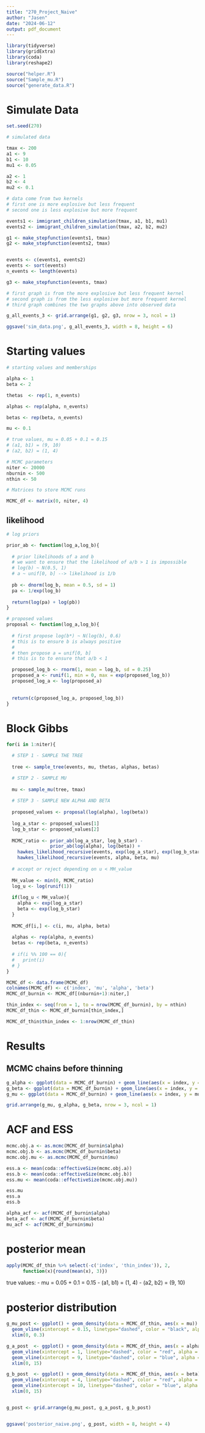 ```yaml
---
title: "270_Project_Naive"
author: "Jasen"
date: "2024-06-12"
output: pdf_document
---
```


```r
library(tidyverse)
library(gridExtra)
library(coda)
library(reshape2)

source("helper.R")
source("Sample_mu.R")
source("generate_data.R")
```

# Simulate Data

```r
set.seed(270)

# simulated data

tmax <- 200
a1 <- 9
b1 <- 10
mu1 <- 0.05

a2 <- 1
b2 <- 4
mu2 <- 0.1

# data come from two kernels
# first one is more explosive but less frequent
# second one is less explosive but more frequent

events1 <- immigrant_children_simulation(tmax, a1, b1, mu1)
events2 <- immigrant_children_simulation(tmax, a2, b2, mu2)

g1 <- make_stepfunction(events1, tmax)
g2 <- make_stepfunction(events2, tmax)


events <- c(events1, events2)
events <- sort(events)
n_events <- length(events)

g3 <- make_stepfunction(events, tmax)

# first graph is from the more explosive but less frequent kernel
# second graph is from the less explosive but more frequent kernel
# third graph combines the two graphs above into observed data

g_all_events_3 <- grid.arrange(g1, g2, g3, nrow = 3, ncol = 1)

ggsave('sim_data.png', g_all_events_3, width = 8, height = 6)
```


\newpage

# Starting values

```r




# starting values and memberships

alpha <- 1
beta <- 2

thetas  <- rep(1, n_events)

alphas <- rep(alpha, n_events)

betas <- rep(beta, n_events)

mu <- 0.1

# true values, mu = 0.05 + 0.1 = 0.15
# (a1, b1) = (9, 10)
# (a2, b2) = (1, 4)

# MCMC parameters
niter <- 20000
nburnin <- 500
nthin <- 50

# Matrices to store MCMC runs

MCMC_df <- matrix(0, niter, 4)
```

## likelihood

```r
# log priors 

prior_ab <- function(log_a,log_b){
  
  # prior likelihoods of a and b 
  # we want to ensure that the likelihood of a/b > 1 is impossible
  # log(b) ~ N(0.5, 1)
  # a ~ unif[0, b] --> likelihood is 1/b
  
  pb <- dnorm(log_b, mean = 0.5, sd = 1)
  pa <- 1/exp(log_b) 
  
  return(log(pa) + log(pb))
}

# proposed values
proposal <- function(log_a,log_b){
  
  # first propose log(b*) ~ N(log(b), 0.6)
  # this is to ensure b is always positive
  #
  # then propose a = unif[0, b] 
  # this is to to ensure that a/b < 1

  proposed_log_b <- rnorm(1, mean = log_b, sd = 0.25)
  proposed_a <- runif(1, min = 0, max = exp(proposed_log_b))
  proposed_log_a <- log(proposed_a)
  
  
  return(c(proposed_log_a, proposed_log_b))
}

```

\newpage

# Block Gibbs

```r
for(i in 1:niter){

  # STEP 1 - SAMPLE THE TREE
  
  tree <- sample_tree(events, mu, thetas, alphas, betas)

  # STEP 2 - SAMPLE MU
  
  mu <- sample_mu(tree, tmax)
  
  # STEP 3 - SAMPLE NEW ALPHA AND BETA
  
  proposed_values <- proposal(log(alpha), log(beta))
  
  log_a_star <- proposed_values[1]
  log_b_star <- proposed_values[2]
  
  MCMC_ratio <- prior_ab(log_a_star, log_b_star) - 
                prior_ab(log(alpha), log(beta)) + 
    hawkes_likelihood_recursive(events, exp(log_a_star), exp(log_b_star), mu) -
    hawkes_likelihood_recursive(events, alpha, beta, mu) 
  
  # accept or reject depending on u < MH_value
  
  MH_value <- min(0, MCMC_ratio)
  log_u <- log(runif(1))
  
  if(log_u < MH_value){
    alpha <- exp(log_a_star)
    beta <- exp(log_b_star)
  }
  
  MCMC_df[i,] <- c(i, mu, alpha, beta)
  
  alphas <- rep(alpha, n_events)
  betas <- rep(beta, n_events)
  
  # if(i %% 100 == 0){
  #   print(i)
  # }
}

MCMC_df <- data.frame(MCMC_df)
colnames(MCMC_df) <- c('index', 'mu', 'alpha', 'beta')
MCMC_df_burnin <- MCMC_df[(nburnin+1):niter,]

thin_index <- seq(from = 1, to = nrow(MCMC_df_burnin), by = nthin)
MCMC_df_thin <- MCMC_df_burnin[thin_index,]

MCMC_df_thin$thin_index <- 1:nrow(MCMC_df_thin)
```

\newpage


# Results

## MCMC chains before thinning

```r
g_alpha <- ggplot(data = MCMC_df_burnin) + geom_line(aes(x = index, y = alpha))
g_beta <- ggplot(data = MCMC_df_burnin) + geom_line(aes(x = index, y = beta))
g_mu <- ggplot(data = MCMC_df_burnin) + geom_line(aes(x = index, y = mu))

grid.arrange(g_mu, g_alpha, g_beta, nrow = 3, ncol = 1)
```

\newpage

# ACF and ESS


```r
mcmc.obj.a <- as.mcmc(MCMC_df_burnin$alpha)
mcmc.obj.b <- as.mcmc(MCMC_df_burnin$beta)
mcmc.obj.mu <- as.mcmc(MCMC_df_burnin$mu)

ess.a <- mean(coda::effectiveSize(mcmc.obj.a))
ess.b <- mean(coda::effectiveSize(mcmc.obj.b))
ess.mu <- mean(coda::effectiveSize(mcmc.obj.mu))

ess.mu
ess.a
ess.b
```

\newpage

```r
alpha_acf <- acf(MCMC_df_burnin$alpha)
beta_acf <- acf(MCMC_df_burnin$beta)
mu_acf <- acf(MCMC_df_burnin$mu)
```

\newpage

# posterior mean

```r
apply(MCMC_df_thin %>% select(-c('index', 'thin_index')), 2, 
      function(x){round(mean(x), 3)})
```


true values:
  - mu = 0.05 + 0.1 = 0.15
  - (a1, b1) = (1, 4)
  - (a2, b2) = (9, 10)


# posterior distribution

```r
g_mu_post <- ggplot() + geom_density(data = MCMC_df_thin, aes(x = mu)) + 
  geom_vline(xintercept = 0.15, linetype="dashed", color = "black", alpha = 0.4) + 
  xlim(0, 0.3)

g_a_post  <- ggplot() + geom_density(data = MCMC_df_thin, aes(x = alpha)) + 
  geom_vline(xintercept = 1, linetype="dashed", color = "red", alpha = 0.4) + 
  geom_vline(xintercept = 9, linetype="dashed", color = "blue", alpha = 0.4) +
  xlim(0, 15)

g_b_post  <- ggplot() + geom_density(data = MCMC_df_thin, aes(x = beta)) +
  geom_vline(xintercept = 4, linetype="dashed", color = "red", alpha = 0.4) + 
  geom_vline(xintercept = 10, linetype="dashed", color = "blue", alpha = 0.4) +
  xlim(0, 15)


g_post <- grid.arrange(g_mu_post, g_a_post, g_b_post)


ggsave('posterior_naive.png', g_post, width = 8, height = 4)
```
